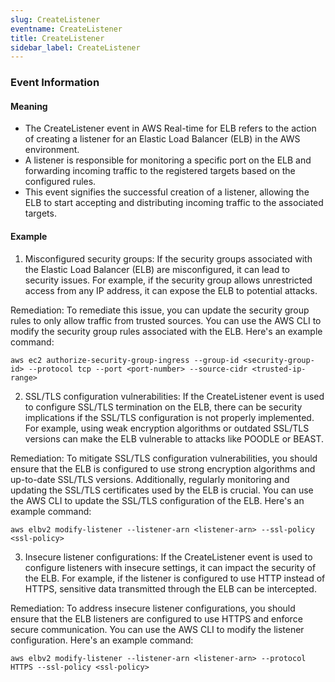 ```yaml
--- 
slug: CreateListener
eventname: CreateListener
title: CreateListener
sidebar_label: CreateListener
---
```

                       

### Event Information

#### Meaning

- The CreateListener event in AWS Real-time for ELB refers to the action of creating a listener for an Elastic Load Balancer (ELB) in the AWS environment.
- A listener is responsible for monitoring a specific port on the ELB and forwarding incoming traffic to the registered targets based on the configured rules.
- This event signifies the successful creation of a listener, allowing the ELB to start accepting and distributing incoming traffic to the associated targets.

#### Example

1. Misconfigured security groups: If the security groups associated with the Elastic Load Balancer (ELB) are misconfigured, it can lead to security issues. For example, if the security group allows unrestricted access from any IP address, it can expose the ELB to potential attacks. 

Remediation: To remediate this issue, you can update the security group rules to only allow traffic from trusted sources. You can use the AWS CLI to modify the security group rules associated with the ELB. Here's an example command:

```
aws ec2 authorize-security-group-ingress --group-id <security-group-id> --protocol tcp --port <port-number> --source-cidr <trusted-ip-range>
```

2. SSL/TLS configuration vulnerabilities: If the CreateListener event is used to configure SSL/TLS termination on the ELB, there can be security implications if the SSL/TLS configuration is not properly implemented. For example, using weak encryption algorithms or outdated SSL/TLS versions can make the ELB vulnerable to attacks like POODLE or BEAST.

Remediation: To mitigate SSL/TLS configuration vulnerabilities, you should ensure that the ELB is configured to use strong encryption algorithms and up-to-date SSL/TLS versions. Additionally, regularly monitoring and updating the SSL/TLS certificates used by the ELB is crucial. You can use the AWS CLI to update the SSL/TLS configuration of the ELB. Here's an example command:

```
aws elbv2 modify-listener --listener-arn <listener-arn> --ssl-policy <ssl-policy>
```

3. Insecure listener configurations: If the CreateListener event is used to configure listeners with insecure settings, it can impact the security of the ELB. For example, if the listener is configured to use HTTP instead of HTTPS, sensitive data transmitted through the ELB can be intercepted.

Remediation: To address insecure listener configurations, you should ensure that the ELB listeners are configured to use HTTPS and enforce secure communication. You can use the AWS CLI to modify the listener configuration. Here's an example command:

```
aws elbv2 modify-listener --listener-arn <listener-arn> --protocol HTTPS --ssl-policy <ssl-policy>
```

 